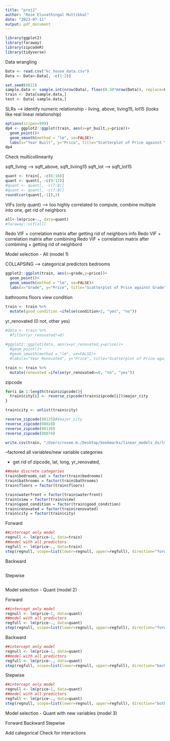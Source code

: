 ```yaml
---
title: "proj2"
author: "Rose Eluvathingal Muttikkal"
date: "2023-07-11"
output: pdf_document
---
```

```r
library(ggplot2)
library(faraway)
library(zipcodeR)
library(tidyverse)
```


Data wrangling
```r
Data <- read.csv("kc_house_data.csv")
Data <- Data<-Data[, -c(1:2)] 

set.seed(6021)
sample.data <- sample.int(nrow(Data), floor(0.50*nrow(Data)), replace=F)
train <- Data[sample.data,]
test <- Data[-sample.data,]
```

SLRs --> identify numeric relationship - living, above, living15, lot15 (looks like real linear relationship)
```r
options(scipen=999)
dp4 <- ggplot2::ggplot(train, aes(x=yr_built,y=price))+ 
  geom_point()+ 
  geom_smooth(method = "lm", se=FALSE)+ 
  labs(x="Year Built", y="Price", title="Scatterplot of Price against Year Built")
dp4
```
Check multicollinearity 

sqft_living --> sqft_above, sqft_liviing15
sqft_lot --> sqft_lot15
```r
quant <- train[, -c(6:10)] 
quant <- quant[, -c(9:12)] 
#quant <- quant[, -c(7:8)] 
#quant <- quant[, -c(7:8)] 
round(cor(quant[,-1]),3) 
```
VIFs (only quant) --> too highly correlated to compute, combine multiple into one, get rid of neighbors

```r
all<-lm(price~., data=quant) 
#faraway::vif(all) 
```
Redo VIF + correlation matrix after getting rid of neighbors info
Redo VIF + correlation matrix after combining
Redo VIF + correlation matrix after combining + getting rid of neighbord

Model selection - All (model 1)

COLLAPSING --> categorical predictors
bedrooms 
```r
ggplot2::ggplot(train, aes(x=grade,y=price))+ 
  geom_point()+ 
  geom_smooth(method = "lm", se=FALSE)+ 
  labs(x="Grade", y="Price", title="Scatterplot of Price against Grade")
```

bathrooms
floors
view
condition
```r
train <- train %>% 
  mutate(good_condition =ifelse(condition>2, "yes", "no")) 
```

yr_renovated (0 not, other yes)
```r
#data <- train %>% 
  #filter(yr_renovated!=0) 
  
#ggplot2::ggplot(data, aes(x=yr_renovated,y=price))+ 
  #geom_point()+ 
  #geom_smooth(method = "lm", se=FALSE)+ 
  #labs(x="Year Renovated", y="Price", title="Scatterplot of Price against Year Renovated")

train <- train %>% 
  mutate(renovated =ifelse(yr_renovated==0, "no", "yes")) 
```

zipcode
```r
for(i in 1:length(train$zipcode)){
  train$city[i] <- reverse_zipcode(train$zipcode[i])$major_city
}

train$city <- unlist(train$city)
```

```r
reverse_zipcode(98125)#$major_city
reverse_zipcode(98028)
reverse_zipcode(98136)
reverse_zipcode(98074)
```



```r
write.csv(train, "/Users/rosee.m./Desktop/bookmarks/linear_models_ds/lm_project2/city.csv", row.names=TRUE)
```


--factored all variables/new variable categories

- get rid of zipcode, lat, long, yr_renovated, 
```r
##make discrete categories
train$bedrooms_cat = factor(train$bedrooms)
train$bathrooms = factor(train$bathrooms)
train$floors = factor(train$floors)

train$waterfront = factor(train$waterfront)
train$view = factor(train$view)
train$good_condition = factor(train$good_condition)
train$renovated = factor(train$renovated)
train$city = factor(train$city)
```

Forward
```r
##intercept only model 
regnull <- lm(price~1, data=train) 
##model with all predictors 
regfull <- lm(price~., data=train) 
step(regnull, scope=list(lower=regnull, upper=regfull), direction="forward") 
```

Backward
```r

```

Stepwise
```r

```


Model selection - Quant (model 2)

Forward
```r
##intercept only model 
regnull <- lm(price~1, data=quant) 
##model with all predictors 
regfull <- lm(price~., data=quant) 
step(regnull, scope=list(lower=regnull, upper=regfull), direction="forward") 
```

Backward
```r
##intercept only model 
regnull <- lm(price~1, data=quant) 
##model with all predictors 
regfull <- lm(price~., data=quant) 
step(regfull, scope=list(lower=regnull, upper=regfull), direction="backward")
```

Stepwise
```r
##intercept only model 
regnull <- lm(price~1, data=quant) 
##model with all predictors 
regfull <- lm(price~., data=quant) 
step(regnull, scope=list(lower=regnull, upper=regfull), direction="both")
```


Model selection - Quant with new variables (model 3)

Forward
Backward
Stepwise


Add categorical
Check for interactions
